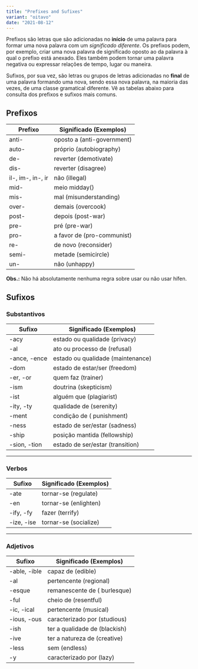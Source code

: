 ```yaml
---
title: "Prefixes and Sufixes"
variant: "oitavo"
date: "2021-08-12"
---
```


Prefixos são letras que são adicionadas no **início** de uma palavra para formar uma nova palavra com um _significado diferente_. Os prefixos podem, por exemplo, criar uma nova palavra de significado oposto ao da palavra à qual o prefixo está anexado. Eles também podem tornar uma palavra negativa ou expressar relações de tempo, lugar ou maneira.

Sufixos, por sua vez, são letras ou grupos de letras adicionadas no **final** de uma palavra formando uma nova, sendo essa nova palavra, na maioria das vezes, de uma classe gramatical diferente. Vê as tabelas abaixo para consulta dos prefixos e sufixos mais comuns.

## Prefixos

| Prefixo           | Significado (Exemplos)     |
| ----------------- | -------------------------- |
| anti-             | oposto a (anti-government) |
| auto-             | próprio (autobiography)    |
| de-               | reverter (demotivate)      |
| dis-              | reverter (disagree)        |
| il-, im-, in-, ir | não (illegal)              |
| mid-              | meio midday()              |
| mis-              | mal (misunderstanding)     |
| over-             | demais (overcook)          |
| post-             | depois (post-war)          |
| pre-              | pré (pre-war)              |
| pro-              | a favor de (pro-communist) |
| re-               | de novo (reconsider)       |
| semi-             | metade (semicircle)        |
| un-               | não (unhappy)              |

**Obs.:** Não há absolutamente nenhuma regra sobre usar ou não usar hífen.

## Sufixos

### Substantivos

| Sufixo       | Significado (Exemplos)            |
| ------------ | --------------------------------- |
| -acy         | estado ou qualidade (privacy)     |
| -al          | ato ou processo de (refusal)      |
| -ance, -ence | estado ou qualidade (maintenance) |
| -dom         | estado de estar/ser (freedom)     |
| -er, -or     | quem faz (trainer)                |
| -ism         | doutrina (skepticism)             |
| -ist         | alguém que (plagiarist)           |
| -ity, -ty    | qualidade de (serenity)           |
| -ment        | condição de ( punishment)         |
| -ness        | estado de ser/estar (sadness)     |
| -ship        | posição mantida (fellowship)      |
| -sion, -tion | estado de ser/estar (transition)  |

<hr />

### Verbos

| Sufixo     | Significado (Exemplos) |
| ---------- | ---------------------- |
| -ate       | tornar-se (regulate)   |
| -en        | tornar-se (enlighten)  |
| -ify, -fy  | fazer (terrify)        |
| -ize, -ise | tornar-se (socialize)  |

<hr />

### Adjetivos

| Sufixo       | Significado (Exemplos)        |
| ------------ | ----------------------------- |
| -able, -ible | capaz de (edible)             |
| -al          | pertencente (regional)        |
| -esque       | remanescente de ( burlesque)  |
| -ful         | cheio de (resentful)          |
| -ic, -ical   | pertencente (musical)         |
| -ious, -ous  | caracterizado por (studious)  |
| -ish         | ter a qualidade de (blackish) |
| -ive         | ter a natureza de (creative)  |
| -less        | sem (endless)                 |
| -y           | caracterizado por (lazy)      |
